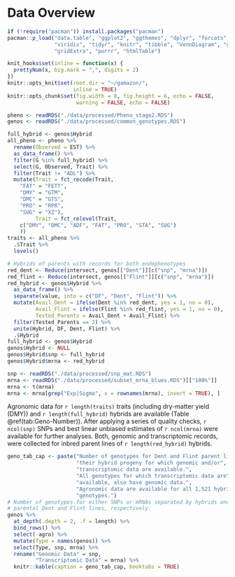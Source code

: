 # Data Overview
```r
if (!require("pacman")) install.packages("pacman")
pacman::p_load("data.table", "ggplot2", "ggthemes", "dplyr", "forcats", 
               "viridis", "tidyr", "knitr", "tibble", "VennDiagram", "grid",
               "gridExtra", "purrr", "htmlTable")

knit_hooks$set(inline = function(x) {
  prettyNum(x, big.mark = ",", digits = 2)
})
knitr::opts_knit$set(root.dir = "~/gamazon/",
                     inline = TRUE)
knitr::opts_chunk$set(fig.width = 8, fig.height = 6, echo = FALSE, 
                      warning = FALSE, echo = FALSE)
```

```r
pheno <- readRDS("./data/processed/Pheno_stage2.RDS")
genos <- readRDS("./data/processed/common_genotypes.RDS")

full_hybrid <- genos$Hybrid
all_pheno <- pheno %>%
  rename(Observed = EST) %>%
  as_data_frame() %>%
  filter(G %in% full_hybrid) %>%
  select(G, Observed, Trait) %>%
  filter(Trait != "ADL") %>%
  mutate(Trait = fct_recode(Trait, 
    "FAT" = "FETT",
    "DMY" = "GTM",
    "DMC" = "GTS",
    "PRO" = "RPR",
    "SUG" = "XZ"),
         Trait = fct_relevel(Trait, 
    c("DMY", "DMC", "ADF", "FAT", "PRO", "STA", "SUG")
    ))
traits <- all_pheno %>%
  .$Trait %>%
  levels()

# Hybrids of parents with records for both endophenotypes
red_dent <- Reduce(intersect, genos[["Dent"]][c("snp", "mrna")])
red_flint <- Reduce(intersect, genos[["Flint"]][c("snp", "mrna")])
red_hybrid <- genos$Hybrid %>%
  as_data_frame() %>%
  separate(value, into = c("DF", "Dent", "Flint")) %>%
  mutate(Avail_Dent = ifelse(Dent %in% red_dent, yes = 1, no = 0),
         Avail_Flint = ifelse(Flint %in% red_flint, yes = 1, no = 0),
         Tested_Parents = Avail_Dent + Avail_Flint) %>%
  filter(Tested_Parents == 2) %>%
  unite(Hybrid, DF, Dent, Flint) %>%
  .$Hybrid
full_hybrid <- genos$Hybrid
genos$Hybrid <- NULL
genos$Hybrid$snp <- full_hybrid
genos$Hybrid$mrna <- red_hybrid
```

```r
snp <- readRDS("./data/processed/snp_mat.RDS")
mrna <- readRDS("./data/processed/subset_mrna_blues.RDS")[["100%"]]
mrna <- t(mrna)
mrna <- mrna[grep("Exp|Sigma", x = rownames(mrna), invert = TRUE), ]
```



Agronomic data for `r length(traits)` traits (including dry-matter yield (DMY))
and `r length(full_hybrid)` hybrids are available 
(Table \@ref(tab:Geno-Number)).
After applying a series of quality checks, `r ncol(snp)` SNPs and 
best linear unbiased estimates of `r ncol(mrna)` were available for further 
analyses.
Both, genomic and transcriptomic records, were collected for inbred parent lines
of `r length(red_hybrid)` hybrids.


```r
geno_tab_cap <- paste("Number of genotypes for Dent and Flint parent lines and",
                      "their hybrid progeny for which genomic and/or",
                      "transcriptomic data are available.",
                      "All genotypes for which transcriptomic data are", 
                      "available, also have genomic data.",
                      "Agronomic data are available for all 1,521 hybrid",
                      "genotypes.")
# Number of genotypes for either SNPs or mRNAs separated by hybrids and their
# parental Dent and Flint lines, respectively.
genos %>% 
  at_depth(.depth = 2, .f = length) %>%
  bind_rows() %>%
  select(-agro) %>%
  mutate(Type = names(genos)) %>%
  select(Type, snp, mrna) %>%
  rename("Genomic Data" = snp,
         "Transcriptomic Data" = mrna) %>%
  knitr::kable(caption = geno_tab_cap, booktabs = TRUE)
```
